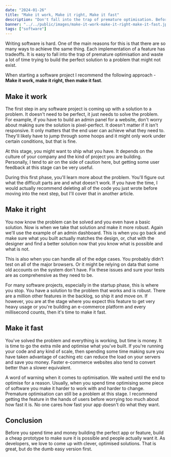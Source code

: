 ```yaml
---
date: "2024-01-26"
title: "Make it work, Make it right, Make it fast"
description: "Don't fall into the trap of premature optimisation. Before you spend time and money building the perfect app or feature, build a cheap prototype to make sure it is possible and people actually want it."
banner: "../../public/images/make-it-work-make-it-right-make-it-fast.jpg"
tags: ["software"]
---
```


Writing software is hard. One of the main reasons for this is that there are so many ways to achieve the same thing. Each implementation of a feature has tradeoffs. It is easy to fall into the trap of premature optimisation and waste a lot of time trying to build the perfect solution to a problem that might not exist.

When starting a software project I recommend the following approach - **Make it work, make it right, then make it fast**.

## Make it work

The first step in any software project is coming up with a solution to a problem. It doesn't need to be perfect, it just needs to solve the problem. For example, if you have to build an admin panel for a website, don't worry about making sure the solution is pixel-perfect. It doesn't matter if it isn't responsive. It only matters that the end user can achieve what they need to. They'll likely have to jump through some hoops and it might only work under certain conditions, but that is fine.

At this stage, you might want to ship what you have. It depends on the culture of your company and the kind of project you are building. Personally, I tend to air on the side of caution here, but getting some user feedback at this stage can be very useful.

During this first phase, you'll learn more about the problem. You'll figure out what the difficult parts are and what doesn't work. If you have the time, I would actually recommend deleting all of the code you just wrote before moving into the next step, but I'll cover that in another article.

## Make it right

You now know the problem can be solved and you even have a basic solution. Now is when we take that solution and make it more robust. Again we'll use the example of an admin dashboard. This is when you go back and make sure what you built actually matches the design, or, chat with the designer and find a better solution now that you know what is possible and what is not.

This is also when you can handle all of the edge cases. You probably didn't test on all of the major browsers. Or it might be relying on data that some old accounts on the system don't have. Fix these issues and sure your tests are as comprehensive as they need to be.

For many software projects, especially in the startup phase, this is where you stop. You have a solution to the problem that works and is robust. There are a million other features in the backlog, so ship it and move on. If however, you are at the stage where you expect this feature to get very heavy usage or you're building an e-commerce platform and every millisecond counts, then it's time to make it fast.

## Make it fast

You've solved the problem and everything is working, but time is money. It is time to go the extra mile and optimise what you've built. If you're running your code and any kind of scale, then spending some time making sure you have taken advantage of caching etc can reduce the load on your servers and save you money. Faster e-commerce websites also tend to convert better than a slower equivalent.

A word of warning when it comes to optimisation. We waited until the end to optimise for a reason. Usually, when you spend time optimising some piece of software you make it harder to work with and harder to change. Premature optimisation can still be a problem at this stage. I recommend getting the feature in the hands of users before worrying too much about how fast it is. No one cares how fast your app doesn't do what they want.

## Conclusion

Before you spend time and money building the perfect app or feature, build a cheap prototype to make sure it is possible and people actually want it. As developers, we love to come up with clever, optimised solutions. That is great, but do the dumb easy version first.

